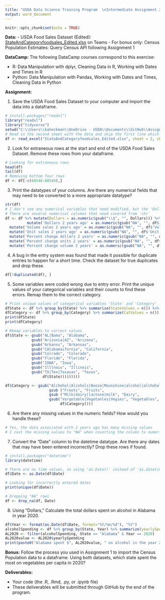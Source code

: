 ```yaml
---
title: "USDA Data Science Training Program  \nIntermediate Assignment 2: Cleaning Data"
output: word_document
---
```


```r
knitr::opts_chunk$set(echo = TRUE)
```

**Data:** 
- USDA Food Sales Dataset (Edited): [StateAndCategoryfoodsales_Edited.xlsx](https://usdagcc.sharepoint.com/:x:/r/sites/FNS-DataScienceTrainingProgram/Shared Documents/FY24-25 Intermediate/Assignments/Intermediate Assignment 2 - Cleaning Data/StateAndCategoryfoodsales_Edited.xlsx?d=wd15960a3e5a74454a0c4600553a7f3c7&csf=1&web=1&e=Opo0GX) on Teams
- For bonus only: Census Population Estimates: Query Census API following Assignment 1



**DataCamp:** The following DataCamp courses correspond to this exercise:

- R: Data Manipulation with dplyr, Cleaning Data in R, Working with Dates and Times in R
- Python: Data Manipulation with Pandas, Working with Dates and Times, Cleaning Data in Python


**Assignment:**

1.	Save the USDA Food Sales Dataset to your computer and import the data into a dataframe.
```r
# install.packages("readxl")
library("readxl")
library("tidyverse")
setwd("C:\\Users\\kaheckman\\OneDrive - USDA\\Documents\\GitHub\\Assignment-2")
# Read in the second sheet with the data and skip the first line which is a label
df <- read_excel("StateAndCategoryfoodsales_Edited.xlsx", sheet = 2, skip = 1)
```
2.	Look for extraneous rows at the start and end of the USDA Food Sales Dataset. Remove these rows from your dataframe.
```r
# Looking for extraneous rows
head(df)
tail(df)
# Removing bottom four rows
df <- df[-c(60546:60549),]
```

3.	Print the datatypes of your columns. Are there any numerical fields that may need to be converted to a more appropriate datatype?
```r
str(df)
# I don't see any numerical variables that need modified, but the 'Dollars' data should be converted from 'chr' to 'num'
# There are several numerical columns that need covered from 'chr'
df <- df %>% mutate(Dollars = as.numeric(gsub("\\$", "", Dollars))) %>% 
          mutate('Dollars 2 years ago' = as.numeric(gsub("NA", "", df$'Dollars 2 years ago'))) %>%
  mutate('Volume sales 2 years ago' = as.numeric(gsub("NA", "", df$'Volume sales 2 years ago'))) %>%
  mutate('Unit sales 2 years ago' = as.numeric(gsub("NA", "", df$'Unit sales 2 years ago'))) %>%
  mutate('Percent change dollars 2 years' = as.numeric(gsub("NA", "", df$'Percent change dollars 2 years'))) %>%
  mutate('Percent change units 2 years' = as.numeric(gsub("NA", "", df$'Percent change units 2 years'))) %>%
  mutate('Percent change volume 2 years' = as.numeric(gsub("NA", "", df$'Percent change volume 2 years')))

```


4.	A bug in the entry system was found that made it possible for duplicate entries to happen for a short time. Check the dataset for true duplicates and drop these.
```r
df[!duplicated(df), ]
```

5.	Some variables were coded wrong due to entry error. Print the unique values of your categorical variables and their counts to find these errors. Remap them to the correct category.
```r
# Print unique values of categorical variables 'State' and 'Category'
dfState <- df %>% group_by(State) %>% summarize(StateValues = n()) %>% arrange(State)
dfCategory <- df %>% group_by(Category) %>% summarize(CatValues = n()) %>% arrange(Category)
print(dfState)
print(dfCategory)

# Remap variables to correct values
df$State <- gsub("AL|Bama", "Alabama",
            gsub("Arizonia|AZ", "Arizona",
            gsub("Arkanss", "Arkansas",
            gsub("CAlabamaifornia", "California",
            gsub("Colrado", "Colorado",
            gsub("Floride", "Florida",
            gsub("IOWA", "Iowa",
            gsub("Illlnois", "Illinois",
            gsub("TX|Tex|Texasas", "Texas",
                 df$State)))))))))

df$Category <- gsub("Alchohol|Alcohols|Booze|Moonshine|alcohol|alchohol", "Alcohol",
                    gsub ("Froots", "Fruits",
                    gsub ("Milk|dairy|lactose|milk", "Dairy",
                    gsub("Vargetable|Vegetanles|Vegies", "Vegetables",
                         df$Category))))
```

6.	Are there any missing values in the numeric fields? How would you handle these?
```r
# Yes, the data associated with 2 years ago has many missing values
# I cast the missing values to "NA" when coverting the column to numeric
```

7.	Convert the “Date” column to the datetime datatype. Are there any dates that may have been entered incorrectly? Drop these rows if found.
```r
# install.packages("datetime")
library(datetime)

# There are no time values, so using 'as.Date()' instead of 'as.datetime()'
df$Date <- as.Date(df$Date)

# Looking for incorrectly entered dates
print(unique(df$Date))

# Dropping "NA" rows
df <- drop_na(df, Date)
```

8.	Using “Dollars,” Calculate the total dollars spent on alcohol in Alabama in year 2020.
```r
df$Year <- format(as.Date(df$Date, format="%Y/%m/%d"), "%Y")
alcoholSpending <- df %>% group_by(State, Year) %>% summarize(yearlySpending = sum(Dollars))
AL2020 <- filter(alcoholSpending, State == "Alabama" & Year == 2020)
AL2020value <- AL2020$yearlySpending
print(paste0("Alabama spent $", AL2020value, " on alcohol in the year 2020"))
```


**Bonus:** Follow the process you used in Assignment 1 to import the Census Population data to a dataframe. Using both datasets, which state spent the most on vegetables per capita in 2020? 

**Deliverables:**

-   Your code (the .R, .Rmd, .py, or .ipynb file)
-   These deliverables will be submitted through GitHub by the end of the program.
